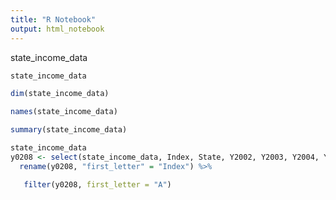```yaml
---
title: "R Notebook"
output: html_notebook
---
```


state_income_data
```r
state_income_data
```
```r
dim(state_income_data)
```
```r
names(state_income_data)
```
```r
summary(state_income_data)
```

```r
state_income_data
y0208 <- select(state_income_data, Index, State, Y2002, Y2003, Y2004, Y2005, Y2006, Y2007, Y2008 ) %>%
  rename(y0208, "first_letter" = "Index") %>%
```

 
 
```r
   filter(y0208, first_letter = "A")
```





